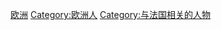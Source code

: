 {{Commons category|People of France}}

[[Category:各國人物|欧洲]]
[[Category:欧洲人|Category:欧洲人]]
[[Category:与法国相关的人物|Category:与法国相关的人物]]